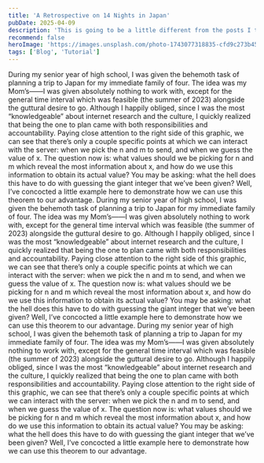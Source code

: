```yaml
---
title: 'A Retrospective on 14 Nights in Japan'
pubDate: 2025-04-09
description: 'This is going to be a little different from the posts I typically make on this site!'
recommend: false
heroImage: 'https://images.unsplash.com/photo-1743077318835-cfd9c273b450?q=80&w=2070&auto=format&fit=crop'
tags: ['Blog', 'Tutorial']
---
```


During my senior year of high school, I was given the behemoth task of planning a trip to Japan for my immediate family of four. The idea was my Mom’s——I was given absolutely nothing to work with, except for the general time interval which was feasible (the summer of 2023) alongside the guttural desire to go. Although I happily obliged, since I was the most “knowledgeable” about internet research and the culture, I quickly realized that being the one to plan came with both responsibilities and accountability.
Paying close attention to the right side of this graphic, we can see that there’s only a couple specific points at which we can interact with the server: when we pick the n and m to send, and when we guess the value of x. The question now is: what values should we be picking for n and m which reveal the most information about x, and how do we use this information to obtain its actual value?
You may be asking: what the hell does this have to do with guessing the giant integer that we’ve been given? Well, I’ve concocted a little example here to demonstrate how we can use this theorem to our advantage.
During my senior year of high school, I was given the behemoth task of planning a trip to Japan for my immediate family of four. The idea was my Mom’s——I was given absolutely nothing to work with, except for the general time interval which was feasible (the summer of 2023) alongside the guttural desire to go. Although I happily obliged, since I was the most “knowledgeable” about internet research and the culture, I quickly realized that being the one to plan came with both responsibilities and accountability.
Paying close attention to the right side of this graphic, we can see that there’s only a couple specific points at which we can interact with the server: when we pick the n and m to send, and when we guess the value of x. The question now is: what values should we be picking for n and m which reveal the most information about x, and how do we use this information to obtain its actual value?
You may be asking: what the hell does this have to do with guessing the giant integer that we’ve been given? Well, I’ve concocted a little example here to demonstrate how we can use this theorem to our advantage.
During my senior year of high school, I was given the behemoth task of planning a trip to Japan for my immediate family of four. The idea was my Mom’s——I was given absolutely nothing to work with, except for the general time interval which was feasible (the summer of 2023) alongside the guttural desire to go. Although I happily obliged, since I was the most “knowledgeable” about internet research and the culture, I quickly realized that being the one to plan came with both responsibilities and accountability.
Paying close attention to the right side of this graphic, we can see that there’s only a couple specific points at which we can interact with the server: when we pick the n and m to send, and when we guess the value of x. The question now is: what values should we be picking for n and m which reveal the most information about x, and how do we use this information to obtain its actual value?
You may be asking: what the hell does this have to do with guessing the giant integer that we’ve been given? Well, I’ve concocted a little example here to demonstrate how we can use this theorem to our advantage.
